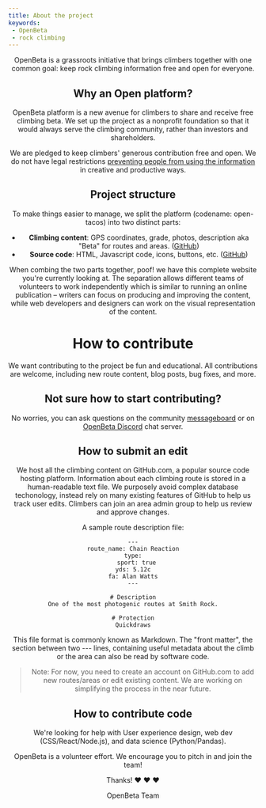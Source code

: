 ```yaml
---
title: About the project
keywords:
 - OpenBeta
 - rock climbing
---
```

<Header text="Welcome! 👋"/>

OpenBeta is a grassroots initiative that brings climbers together with one common goal:  keep rock climbing information free and open for everyone.

## Why an Open platform?
OpenBeta platform is a new avenue for climbers to share and receive free climbing beta.  We set up the project as a nonprofit foundation so that it would always serve the climbing community, rather than investors and shareholders.

We are pledged to keep climbers' generous contribution free and open.  We do not have legal restrictions [preventing people from using the information](https://www.climbing.com/news/mountain-project-openbeta-and-the-fight-over-climbing-data-access/) in creative and productive ways.

## Project structure

To make things easier to manage, we split the platform (codename: open-tacos) into two distinct parts:
- **Climbing content**:  GPS coordinates, grade, photos, description aka "Beta" for routes and areas.  ([GitHub](https://github.com/OpenBeta/opentacos-content))
- **Source code**: HTML, Javascript code, icons, buttons, etc. ([GitHub](https://github.com/openbeta/open-tacos))

When combing the two parts together, poof! we have this complete website you're currently looking at.
The separation allows different teams of volunteers to work independently which is similar to running an online publication – writers can focus on producing and improving the content, while web developers and designers can work on the visual representation of the content. 

# How to contribute

We want contributing to the project be fun and educational.  All contributions are welcome, including new route content, blog posts, bug fixes, and more.

## Not sure how to start contributing?

No worries, you can ask questions on the community [messageboard](https://community.openbeta.io) or on [OpenBeta Discord](https://discord.gg/w2KpQu2ca5) chat server.

## How to submit an edit

We host all the climbing content on  GitHub.com, a popular source code hosting platform.
Information about each climbing route is stored in a human-readable text file.
We purposely avoid complex database techonology, instead rely on many existing features of GitHub to help us track user edits.  Climbers can join an area admin group to help us review and approve changes.

A sample route description file:

```
---
route_name: Chain Reaction
type:
  sport: true
yds: 5.12c
fa: Alan Watts
---

# Description
One of the most photogenic routes at Smith Rock.

# Protection
Quickdraws
```

This file format is commonly known as Markdown. The "front matter", the section between two --- lines, containing useful metadata about the climb or the area can also be read by software code.

> Note: For now, you need to create an account on GitHub.com to add new routes/areas or edit existing content.  We are working on simplifying the process in the near future.

## How to contribute code

We're looking for help with User experience design, web dev (CSS/React/Node.js), and data science (Python/Pandas).

OpenBeta is a volunteer effort. We encourage you to pitch in and join the team!

Thanks! ❤️ ❤️ ❤️

OpenBeta Team

